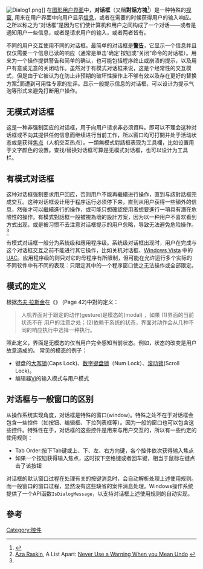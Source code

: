 {{Otheruses|subject=一種用户界面|other=漫畫的表現手法|對話框 (漫畫)}}
{{noteTA
|G1=IT;
}}
[[File:Dialog1.png|frame]]]]
在[[图形用户界面|图形用户界面]]中，'''对话框'''（又稱'''對話方塊'''<ref>{{cite web|url=https://msdn.microsoft.com/zh-tw/library/aa969773|title=對話方塊概觀|accessdate=2017-11-30}}</ref>）是一种特殊的[[视窗|视窗]], 用来在用户界面中向用户显示[[信息|信息]]，或者在需要的时候获得用户的输入响应。之所以称之为“对话框”是因为它们使计算机和用户之间构成了一个对话——或者是通知用户一些信息，或者是请求用户的输入，或者两者皆有。

不同的用户交互使用不同的对话框。最简单的对话框是'''[[警告对话框|警告]]'''，它显示一个信息并且仅仅需要一个信息已读的响应（通常是单击'确定'按钮或“关闭”命令的对话框）。用来为一个操作提供警告和简单的确认，也可能包括程序终止或崩溃的提示，以及用户有意或无意的关闭动作。虽然对于有模式对话框来说，这是个经常性的交互模式，但是由于它被认为在防止非预期的破坏性操作上不够有效以及存在更好的替换方案<ref name="#1">[[Aza_Raskin|Aza Raskin]], A List Apart: [http://www.alistapart.com/articles/neveruseawarning Never Use a Warning When you Mean Undo] {{Wayback|url=http://www.alistapart.com/articles/neveruseawarning |date=20090302234143 }}</ref>而遭到可用性专家的批评。显示一般提示信息的对话框，可以设计为提示气泡等形式来避免打断用户操作。

==无模式对话框==
这是一种非强制回应的对话框，用于向用户请求非必须資料。即可以不理会这种对话框或不向其提供任何信息而继续进行当前工作，所以窗口均可打開并处于活动状态或是获得[[焦点|焦点]]（人机交互热点）。一類無模式對話框表现为工具欄，比如设置用于文字颜色的设置。查找/替换对话框可算是无模式对话框，也可以设计为工具栏。

==有模式对话框==
这种对话框强制要求用户回应，否则用戶不能再繼續进行操作，直到与該對話框完成交互。这种对话框设计用于程序运行必须停下来，直到从用户获得一些額外的信息，然後才可以繼續進行的操作，或可能只想確認使用者想要進行一項具有潛在危險性的操作。有模式對話框一般被視為壞的設計方案，因为以一种用户不喜欢看到方式出现，或是被习惯不去注意对话框提示的用户忽略，导致无法避免危险操作。<ref name="#1"/>

有模式对话框一般分为系統级和應用程序级。系统级对话框出现时，用户在完成与这个对话框交互之前不能进行其它操作，比如关机对话框、[[Windows_Vista|Windows Vista]] 中的 [[UAC|UAC]]。应用程序级的则只对它的母程序有所限制，但可能在允许运行多个实际的不同软件中有不同的表现：只限定其中的一个程序窗口使之无法操作或全部限定。

==模式的定义==
根据[[杰夫·拉斯金|杰夫·拉斯金]]在《{{tsl|en|Humane Interface}}》 (Page 42)中對{{tsl|en|Mode (computer interface)|模式 (计算机科学)|计算机科学對「模式」}}的定义：
<blockquote>
人机界面对于跟定的动作(gesture)是模态的(modal) ，如果 (1)界面的当前状态不在  用户的注意之处；(2)依赖于系统的状态，界面对动作会从几种不同的响应执行中选择一种执行。
</blockquote>

照此定义，界面是无模态的仅当用户完全感知当前状态。例如，状态的改变是用户故意造成的。
常见的模态的例子：
*键盘的[[大寫鎖定|大写锁]](Caps Lock)、[[數字鎖定鍵|数字键盘锁]]（Num Lock）、[[滚动锁定|滚动锁]](Scroll Lock)。
*编辑器[[Vi|Vi]]的输入模式与用户模式

==对话框与一般窗口的区别==
从操作系统实现角度，对话框是特殊的窗口(window)。特殊之处不在于对话框会包含一些控件（如按钮、编辑框、下拉列表框等）。因为一般的窗口也可以包含这些控件。特殊性在于，对话框的这些控件是用来与用户交互的，所以有一些约定的使用规则：
*Tab Order:按下Tab键或上、下、左、右方向键，各个控件依次获得输入焦点
*如果一个按钮获得输入焦点，这时按下空格键或者回车键，相当于鼠标左键点击了该按钮
对话框的默认窗口过程在处理有关的按键消息时，会自动解析处理上述使用规则。而一般窗口的窗口过程，显然没有这些缺省的案件消息处理。Windows操作系统提供了一个API函数<code>IsDialogMessage</code>，以支持对话框上述使用规则的自动实现。

== 參考 ==
{{reflist}}

{{图形用户界面控件}}
[[Category:控件|Category:控件]]